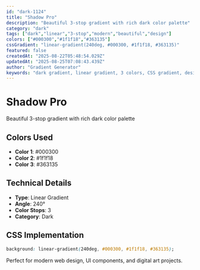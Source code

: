 ```yaml
---
id: "dark-1124"
title: "Shadow Pro"
description: "Beautiful 3-stop gradient with rich dark color palette"
category: "dark"
tags: ["dark","linear","3-stop","modern","beautiful","design"]
colors: ["#000300","#1f1f18","#363135"]
cssGradient: "linear-gradient(240deg, #000300, #1f1f18, #363135)"
featured: false
createdAt: "2025-08-22T05:48:54.029Z"
updatedAt: "2025-08-25T07:08:43.439Z"
author: "Gradient Generator"
keywords: "dark gradient, linear gradient, 3 colors, CSS gradient, design, #000300, #1f1f18, #363135"
---
```


# Shadow Pro

Beautiful 3-stop gradient with rich dark color palette

## Colors Used
- **Color 1**: #000300
- **Color 2**: #1f1f18
- **Color 3**: #363135

## Technical Details
- **Type**: Linear Gradient
- **Angle**: 240°
- **Color Stops**: 3
- **Category**: Dark

## CSS Implementation
```css
background: linear-gradient(240deg, #000300, #1f1f18, #363135);
```

Perfect for modern web design, UI components, and digital art projects.
